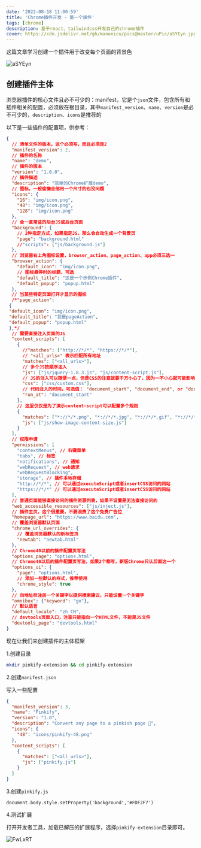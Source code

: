```yaml
---
date: '2022-08-18 11:00:59'
title: 'Chrome插件开发 - 第一个插件'
tags: [chrome]
description: 基于react、tailwindcss开发自己的chrome插件
cover: https://cdn.jsdelivr.net/gh/manonicu/pics@master/uPic/aSYEyn.jpg
---
```


这篇文章学习创建一个插件用于改变每个页面的背景色

![aSYEyn](https://cdn.jsdelivr.net/gh/manonicu/pics@master/uPic/aSYEyn.jpg)

## 创建插件主体

浏览器插件的核心文件且必不可少的：manifest，它是个`json`文件，包含所有和插件相关的配置，必须放在根目录，其中`manifest_version`、`name`、`version`是必不可少的，`description`、`icons`是推荐的

以下是一些插件的配置项，供参考：

```json
{
  // 清单文件的版本，这个必须写，而且必须是2
  "manifest_version": 2,
  // 插件的名称
  "name": "demo",
  // 插件的版本
  "version": "1.0.0",
  // 插件描述
  "description": "简单的Chrome扩展demo",
  // 图标，一般偷懒全部用一个尺寸的也没问题
  "icons": {
    "16": "img/icon.png",
    "48": "img/icon.png",
    "128": "img/icon.png"
  },
  // 会一直常驻的后台JS或后台页面
  "background": {
    // 2种指定方式，如果指定JS，那么会自动生成一个背景页
    "page": "background.html"
    //"scripts": ["js/background.js"]
  },
  // 浏览器右上角图标设置，browser_action、page_action、app必须三选一
  "browser_action": {
    "default_icon": "img/icon.png",
    // 图标悬停时的标题，可选
    "default_title": "这是一个示例Chrome插件",
    "default_popup": "popup.html"
  },
  // 当某些特定页面打开才显示的图标
  /*"page_action":
 {
 "default_icon": "img/icon.png",
 "default_title": "我是pageAction",
 "default_popup": "popup.html"
 },*/
  // 需要直接注入页面的JS
  "content_scripts": [
    {
      //"matches": ["http://*/*", "https://*/*"],
      // "<all_urls>" 表示匹配所有地址
      "matches": ["<all_urls>"],
      // 多个JS按顺序注入
      "js": ["js/jquery-1.8.3.js", "js/content-script.js"],
      // JS的注入可以随便一点，但是CSS的注意就要千万小心了，因为一不小心就可能影响全局样式
      "css": ["css/custom.css"],
      // 代码注入的时间，可选值： "document_start", "document_end", or "document_idle"，最后一个表示页面空闲时，默认document_idle
      "run_at": "document_start"
    },
    // 这里仅仅是为了演示content-script可以配置多个规则
    {
      "matches": ["*://*/*.png", "*://*/*.jpg", "*://*/*.gif", "*://*/*.bmp"],
      "js": ["js/show-image-content-size.js"]
    }
  ],
  // 权限申请
  "permissions": [
    "contextMenus", // 右键菜单
    "tabs", // 标签
    "notifications", // 通知
    "webRequest", // web请求
    "webRequestBlocking",
    "storage", // 插件本地存储
    "http://*/*", // 可以通过executeScript或者insertCSS访问的网站
    "https://*/*" // 可以通过executeScript或者insertCSS访问的网站
  ],
  // 普通页面能够直接访问的插件资源列表，如果不设置是无法直接访问的
  "web_accessible_resources": ["js/inject.js"],
  // 插件主页，这个很重要，不要浪费了这个免费广告位
  "homepage_url": "https://www.baidu.com",
  // 覆盖浏览器默认页面
  "chrome_url_overrides": {
    // 覆盖浏览器默认的新标签页
    "newtab": "newtab.html"
  },
  // Chrome40以前的插件配置页写法
  "options_page": "options.html",
  // Chrome40以后的插件配置页写法，如果2个都写，新版Chrome只认后面这一个
  "options_ui": {
    "page": "options.html",
    // 添加一些默认的样式，推荐使用
    "chrome_style": true
  },
  // 向地址栏注册一个关键字以提供搜索建议，只能设置一个关键字
  "omnibox": {"keyword": "go"},
  // 默认语言
  "default_locale": "zh_CN",
  // devtools页面入口，注意只能指向一个HTML文件，不能是JS文件
  "devtools_page": "devtools.html"
}
```

现在让我们来创建插件的主体框架

1.创建目录

```bash
mkdir pinkify-extension && cd pinkify-extension
```

2.创建`manifest.json`

写入一些配置

```json
{
  "manifest_version": 3,
  "name": "Pinkify",
  "version": "1.0",
  "description": "Convert any page to a pinkish page 💖",
  "icons": {
    "48": "icons/pinkify-48.png"
  },
  "content_scripts": [
    {
      "matches": ["<all_urls>"],
      "js": ["pinkify.js"]
    }
  ]
}
```

3.创建`pinkify.js`

```
document.body.style.setProperty('background','#FDF2F7')
```

4.测试扩展

打开开发者工具，加载已解压的扩展程序，选择`pinkify-extension`目录即可。

![FwLxRT](https://cdn.jsdelivr.net/gh/manonicu/pics@master/uPic/FwLxRT.jpg)
